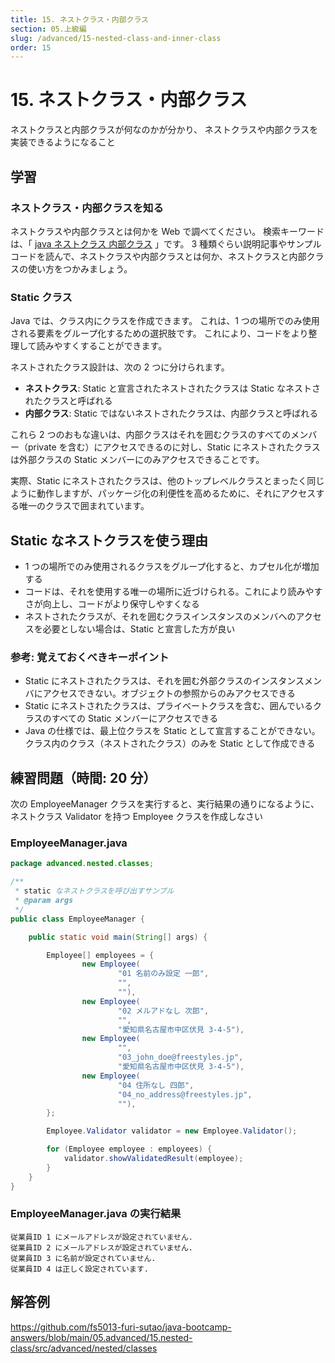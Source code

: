 ```yaml
---
title: 15. ネストクラス・内部クラス
section: 05.上級編
slug: /advanced/15-nested-class-and-inner-class
order: 15
---
```


# 15. ネストクラス・内部クラス

<p class="goal">
  ネストクラスと内部クラスが何なのかが分かり、
  ネストクラスや内部クラスを実装できるようになること
</p>

## 学習

### ネストクラス・内部クラスを知る

ネストクラスや内部クラスとは何かを Web で調べてください。
検索キーワードは、「 [java ネストクラス 内部クラス](https://www.google.com/search?q=java+ネストクラス+内部クラス) 」です。
3 種類ぐらい説明記事やサンプルコードを読んで、ネストクラスや内部クラスとは何か、ネストクラスと内部クラスの使い方をつかみましょう。

### Static クラス

Java では、クラス内にクラスを作成できます。
これは、1 つの場所でのみ使用される要素をグループ化するための選択肢です。
これにより、コードをより整理して読みやすくすることができます。

ネストされたクラス設計は、次の 2 つに分けられます。

- **ネストクラス**: Static と宣言されたネストされたクラスは Static なネストされたクラスと呼ばれる
- **内部クラス**: Static ではないネストされたクラスは、内部クラスと呼ばれる

これら 2 つのおもな違いは、内部クラスはそれを囲むクラスのすべてのメンバー（private を含む）にアクセスできるのに対し、Static にネストされたクラスは外部クラスの Static メンバーにのみアクセスできることです。

実際、Static にネストされたクラスは、他のトップレベルクラスとまったく同じように動作しますが、パッケージ化の利便性を高めるために、それにアクセスする唯一のクラスで囲まれています。

## Static なネストクラスを使う理由

- 1 つの場所でのみ使用されるクラスをグループ化すると、カプセル化が増加する
- コードは、それを使用する唯一の場所に近づけられる。これにより読みやすさが向上し、コードがより保守しやすくなる
- ネストされたクラスが、それを囲むクラスインスタンスのメンバへのアクセスを必要としない場合は、Static と宣言した方が良い

### 参考: 覚えておくべきキーポイント

- Static にネストされたクラスは、それを囲む外部クラスのインスタンスメンバにアクセスできない。オブジェクトの参照からのみアクセスできる
- Static にネストされたクラスは、プライベートクラスを含む、囲んでいるクラスのすべての Static メンバーにアクセスできる
- Java の仕様では、最上位クラスを Static として宣言することができない。クラス内のクラス（ネストされたクラス）のみを Static として作成できる

## 練習問題（時間: 20 分）

次の EmployeeManager クラスを実行すると、実行結果の通りになるように、
ネストクラス Validator を持つ Employee クラスを作成しなさい

### EmployeeManager.java

```java
package advanced.nested.classes;

/**
 * static なネストクラスを呼び出すサンプル
 * @param args
 */
public class EmployeeManager {

    public static void main(String[] args) {

        Employee[] employees = {
                new Employee(
                        "01 名前のみ設定 一郎",
                        "",
                        ""),
                new Employee(
                        "02 メルアドなし 次郎",
                        "",
                        "愛知県名古屋市中区伏見 3-4-5"),
                new Employee(
                        "",
                        "03_john_doe@freestyles.jp",
                        "愛知県名古屋市中区伏見 3-4-5"),
                new Employee(
                        "04 住所なし 四郎",
                        "04_no_address@freestyles.jp",
                        ""),
        };

        Employee.Validator validator = new Employee.Validator();

        for (Employee employee : employees) {
            validator.showValidatedResult(employee);
        }
    }
}
```

### EmployeeManager.java の実行結果

```console
従業員ID 1 にメールアドレスが設定されていません.
従業員ID 2 にメールアドレスが設定されていません.
従業員ID 3 に名前が設定されていません.
従業員ID 4 は正しく設定されています.
```

## 解答例

https://github.com/fs5013-furi-sutao/java-bootcamp-answers/blob/main/05.advanced/15.nested-class/src/advanced/nested/classes
